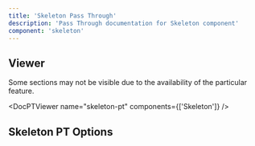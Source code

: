 ```yaml
---
title: 'Skeleton Pass Through'
description: 'Pass Through documentation for Skeleton component'
component: 'skeleton'
---
```


## Viewer

Some sections may not be visible due to the availability of the particular feature.

<DocPTViewer name="skeleton-pt" components={['Skeleton']} />

## Skeleton PT Options

<DocTable name="Skeleton" category="pt" />
